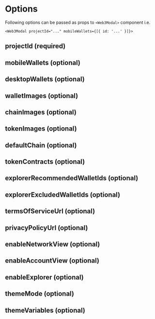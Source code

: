 
# Options

Following options can be passed as props to `<Web3Modal>` component i.e.

```tsx
<Web3Modal projectId="..." mobileWallets={[{ id: '...' }]}>
```

## projectId (required)

<ProjectIdPartial />

## mobileWallets (optional)

<MobileWalletsPartial />

## desktopWallets (optional)

<DesktopWalletsPartial />

## walletImages (optional)

<WalletImagesPartial />

## chainImages (optional)

<ChainImagesPartial />

## tokenImages (optional)

<TokenImagesPartial />

## defaultChain (optional)

<DefaultChainPartial />

## tokenContracts (optional)

<TokenContractsPartial />

## explorerRecommendedWalletIds (optional)

<ExplorerRecommendedWalletIdsPartial />

## explorerExcludedWalletIds (optional)

<ExplorerExcludedWalletIdsPartial />

## termsOfServiceUrl (optional)

<TermsOfServiceUrlPartial />

## privacyPolicyUrl (optional)

<PrivacyPolicyUrlPartial />

## enableNetworkView (optional)

<EnableNetworkViewPartial />

## enableAccountView (optional)

<EnableAccountViewPartial />

## enableExplorer (optional)

<EnableExplorerPartial />

## themeMode (optional)

<ThemeModePartial />

## themeVariables (optional)

<ThemeVariablesPartial />
